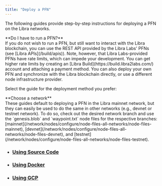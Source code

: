 ```yaml
---
title: "Deploy a PFN"
---
```



The following guides provide step-by-step instructions for deploying a PFN on the Libra networks.

<Aside type="note">
  **Do I have to run a PFN?**<br />
  If you do not wish to run a PFN, but still want to interact with the Libra blockchain, you can use the REST API
  provided by the Libra Labs' PFNs (see [Libra APIs](/build/apis)). Note, however, that Libra Labs-provided PFNs have rate
  limits, which can impede your development. You can get higher rate limits by creating an [Libra Build](https://build.libra2labs.com/) account and attaching a payment method. You can also deploy your own PFN
  and synchronize with the Libra blockchain directly, or use a different node infrastructure provider.
</Aside>

Select the guide for the deployment method you prefer:

<Aside type="caution">
  **Choose a network**<br />
  These guides default to deploying a PFN in the Libra mainnet network, but they can easily be used to do
  the same in other networks (e.g., devnet or testnet network). To do so, check out the desired network branch
  and use the `genesis.blob` and `waypoint.txt` node files for the respective branches:
  [mainnet](/network/nodes/configure/node-files-all-networks/node-files-mainnet),
  [devnet](/network/nodes/configure/node-files-all-networks/node-files-devnet), and
  [testnet](/network/nodes/configure/node-files-all-networks/node-files-testnet).
</Aside>

- ### [Using Source Code](/network/nodes/full-node/deployments/using-source-code)
- ### [Using Docker](/network/nodes/full-node/deployments/using-docker)
- ### [Using GCP](/network/nodes/full-node/deployments/using-gcp)
